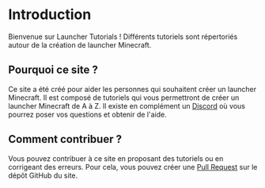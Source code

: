 # Introduction

Bienvenue sur Launcher Tutorials ! Différents tutoriels sont répertoriés autour de la création de launcher Minecraft.

## Pourquoi ce site ?

Ce site a été créé pour aider les personnes qui souhaitent créer un launcher Minecraft. Il est composé de tutoriels qui vous permettront de créer un launcher Minecraft de A à Z. Il existe en complément un [Discord](https://discord.gg/SAy4bVQgHD) où vous pourrez poser vos questions et obtenir de l'aide.

## Comment contribuer ?

Vous pouvez contribuer à ce site en proposant des tutoriels ou en corrigeant des erreurs. Pour cela, vous pouvez créer une
[Pull Request](https://github.com/bricklou/launcher-tutorials/pulls) sur le dépôt GitHub du site.
